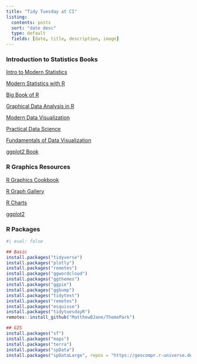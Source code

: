 ```yaml
---
title: "Tidy Tuesday at CI"
listing:
  contents: posts
  sort: "date desc"
  type: default
  fields: [date, title, description, image]
---
```


::: {.callout-note collapse="true" icon="false"}
### **Introduction to Statistics Books**

[Intro to Modern Statistics](https://openintro-ims.netlify.app/)

[Modern Statistics with R](https://www.modernstatisticswithr.com/)

[Big Book of R](https://www.bigbookofr.com/)

[Graphical Data Analysis in R](http://www.gradaanwr.net/)

[Modern Data Visualization](https://rkabacoff.github.io/datavis/)

[Practical Data Science](https://m-clark.github.io/data-processing-and-visualization/)

[Fundamentals of Data Visualization](https://clauswilke.com/dataviz/)

[ggplot2 Book](https://ggplot2-book.org/)

:::

::: {.callout-note collapse="true" icon="false"}
### **R Graphics Resources**

[R Graphics Cookbook](https://r-graphics.org/)

[R Graph Gallery](https://r-graph-gallery.com/)

[R Charts](https://r-charts.com/)

[ggplot2](https://ggplot2.tidyverse.org/)


:::

::: {.callout-note collapse="true" icon="false"}
### **R Packages**

```r
#| eval: false

## Basic
install.packages("tidyverse")
install.packages("plotly")
install.packages("remotes")
install.packages("ggwordcloud")
install.packages("ggthemes")
install.packages("ggpie")
install.packages("ggbump")
install.packages("tidytext")
install.packages("remotes")
install.packages("esquisse")
install.packages("tidytuesdayR")
remotes::install_github("MatthewBJane/ThemePark")

## GIS
install.packages("sf")
install.packages("maps")
install.packages("terra")
install.packages("spData")
install.packages("spDataLarge", repos = "https://geocompr.r-universe.dev")

```
:::

